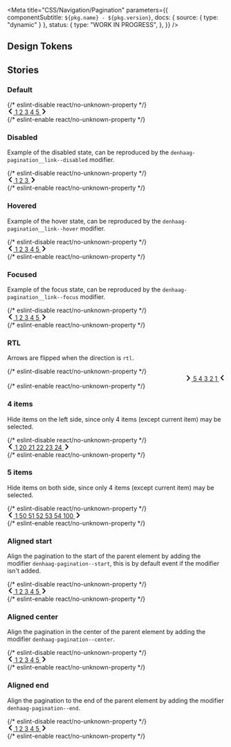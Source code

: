 

<Meta
  title="CSS/Navigation/Pagination"
  parameters={{
    componentSubtitle: `${pkg.name} - ${pkg.version}`,
    docs: { source: { type: "dynamic" } },
    status: {
      type: "WORK IN PROGRESS",
    },
  }}
/>

<Description markdown={readme} />

## Design Tokens

<DesignTokenDocBlock categoryName="Pagination" viewType="table" />

## Stories

### Default

<Canvas>
  {/* eslint-disable react/no-unknown-property */}
  <Story name="Default">
    <nav class="denhaag-pagination">
      <a
        href="#page-2"
        class="denhaag-pagination__link denhaag-pagination__link--arrow"
        rel="prev"
        aria-label="Previous page"
      >
        <svg
          aria-hidden="true"
          class="denhaag-icon"
          width="1em"
          height="1em"
          viewBox="0 0 7 12"
          fill="none"
          xmlns="http://www.w3.org/2000/svg"
        >
          <path
            d="M4.9921 10.8143C5.36382 11.1914 5.97222 11.1914 6.34393 10.8143C6.7079 10.4451 6.70822 9.8521 6.34466 9.48248L3.36315 6.45123C2.98039 6.06209 2.98039 5.43791 3.36315 5.04877L6.34466 2.01752C6.70822 1.6479 6.7079 1.05492 6.34394 0.685696C5.97222 0.308599 5.36382 0.308599 4.9921 0.685695L0.692003 5.04799C0.308224 5.43732 0.308224 6.06268 0.692003 6.45201L4.9921 10.8143Z"
            fill="currentColor"
          />
        </svg>
      </a>
      <span role="group" class="denhaag-pagination__links">
        <a class="denhaag-pagination__link" href="#page-1" aria-label="Page 1">
          1
        </a>
        <a class="denhaag-pagination__link" href="#page-2" aria-label="Page 2" rel="prev">
          2
        </a>
        <a
          class="denhaag-pagination__link denhaag-pagination__link--current"
          href="#page-3"
          aria-label="Page 3"
          aria-current="page"
        >
          3
        </a>
        <a class="denhaag-pagination__link" href="#page-4" aria-label="Page 4" rel="next">
          4
        </a>
        <a class="denhaag-pagination__link" href="#page-5" aria-label="Page 5">
          5
        </a>
      </span>
      <a
        href="#page-4"
        class="denhaag-pagination__link denhaag-pagination__link--arrow"
        rel="next"
        aria-label="Next page"
      >
        <svg
          aria-hidden="true"
          class="denhaag-icon"
          width="1em"
          height="1em"
          viewBox="0 0 7 12"
          fill="none"
          xmlns="http://www.w3.org/2000/svg"
        >
          <path
            d="M2.0079 1.1857C1.63618 0.8086 1.02778 0.8086 0.656065 1.18569V1.18569C0.292103 1.55492 0.291779 2.1479 0.655339 2.51752L3.63685 5.54877C4.01961 5.93791 4.01961 6.56209 3.63686 6.95123L0.655339 9.98248C0.291779 10.3521 0.292102 10.9451 0.656065 11.3143V11.3143C1.02778 11.6914 1.63618 11.6914 2.0079 11.3143L6.308 6.95201C6.69178 6.56268 6.69178 5.93732 6.308 5.54799L2.0079 1.1857Z"
            fill="currentColor"
          />
        </svg>
      </a>
    </nav>
  </Story>
  {/* eslint-enable react/no-unknown-property */}
</Canvas>

### Disabled

Example of the disabled state, can be reproduced by the `denhaag-pagination__link--disabled` modifier.

<Canvas>
  {/* eslint-disable react/no-unknown-property */}
  <Story name="Disabled">
    <nav class="denhaag-pagination">
      <a
        href="#page-2"
        class="denhaag-pagination__link denhaag-pagination__link--arrow denhaag-pagination__link--disabled"
        rel="prev"
        aria-label="Previous page"
      >
        <svg
          aria-hidden="true"
          class="denhaag-icon"
          width="1em"
          height="1em"
          viewBox="0 0 7 12"
          fill="none"
          xmlns="http://www.w3.org/2000/svg"
        >
          <path
            d="M4.9921 10.8143C5.36382 11.1914 5.97222 11.1914 6.34393 10.8143C6.7079 10.4451 6.70822 9.8521 6.34466 9.48248L3.36315 6.45123C2.98039 6.06209 2.98039 5.43791 3.36315 5.04877L6.34466 2.01752C6.70822 1.6479 6.7079 1.05492 6.34394 0.685696C5.97222 0.308599 5.36382 0.308599 4.9921 0.685695L0.692003 5.04799C0.308224 5.43732 0.308224 6.06268 0.692003 6.45201L4.9921 10.8143Z"
            fill="currentColor"
          />
        </svg>
      </a>
      <span role="group" class="denhaag-pagination__links">
        <a
          class="denhaag-pagination__link denhaag-pagination__link--current"
          href="#page-1"
          aria-current="page"
          aria-label="Page 1"
        >
          1
        </a>
        <a
          class="denhaag-pagination__link"
          href="#page-2"
          aria-label="Page 2"
          rel="next"
          aria-disabled="true"
          tabindex="-1"
        >
          2
        </a>
        <a class="denhaag-pagination__link" href="#page-3" aria-label="Page 3">
          3
        </a>
      </span>
      <a
        href="#page-2"
        class="denhaag-pagination__link denhaag-pagination__link--arrow"
        rel="next"
        aria-label="Next page"
      >
        <svg
          aria-hidden="true"
          class="denhaag-icon"
          width="1em"
          height="1em"
          viewBox="0 0 7 12"
          fill="none"
          xmlns="http://www.w3.org/2000/svg"
        >
          <path
            d="M2.0079 1.1857C1.63618 0.8086 1.02778 0.8086 0.656065 1.18569V1.18569C0.292103 1.55492 0.291779 2.1479 0.655339 2.51752L3.63685 5.54877C4.01961 5.93791 4.01961 6.56209 3.63686 6.95123L0.655339 9.98248C0.291779 10.3521 0.292102 10.9451 0.656065 11.3143V11.3143C1.02778 11.6914 1.63618 11.6914 2.0079 11.3143L6.308 6.95201C6.69178 6.56268 6.69178 5.93732 6.308 5.54799L2.0079 1.1857Z"
            fill="currentColor"
          />
        </svg>
      </a>
    </nav>
  </Story>
  {/* eslint-enable react/no-unknown-property */}
</Canvas>

### Hovered

Example of the hover state, can be reproduced by the `denhaag-pagination__link--hover` modifier.

<Canvas>
  {/* eslint-disable react/no-unknown-property */}
  <Story name="Hovered">
    <nav class="denhaag-pagination">
      <a
        href="#page-2"
        class="denhaag-pagination__link denhaag-pagination__link--arrow"
        rel="prev"
        aria-label="Previous page"
      >
        <svg
          aria-hidden="true"
          class="denhaag-icon"
          width="1em"
          height="1em"
          viewBox="0 0 7 12"
          fill="none"
          xmlns="http://www.w3.org/2000/svg"
        >
          <path
            d="M4.9921 10.8143C5.36382 11.1914 5.97222 11.1914 6.34393 10.8143C6.7079 10.4451 6.70822 9.8521 6.34466 9.48248L3.36315 6.45123C2.98039 6.06209 2.98039 5.43791 3.36315 5.04877L6.34466 2.01752C6.70822 1.6479 6.7079 1.05492 6.34394 0.685696C5.97222 0.308599 5.36382 0.308599 4.9921 0.685695L0.692003 5.04799C0.308224 5.43732 0.308224 6.06268 0.692003 6.45201L4.9921 10.8143Z"
            fill="currentColor"
          />
        </svg>
      </a>
      <span role="group" class="denhaag-pagination__links">
        <a class="denhaag-pagination__link" href="#page-1" aria-label="Page 1">
          1
        </a>
        <a class="denhaag-pagination__link" href="#page-2" aria-label="Page 2" rel="prev">
          2
        </a>
        <a
          class="denhaag-pagination__link denhaag-pagination__link--current denhaag-pagination__link--hover"
          href="#page-3"
          aria-current="page"
          aria-label="Page 3"
        >
          3
        </a>
        <a
          class="denhaag-pagination__link denhaag-pagination__link--hover"
          href="#page-4"
          aria-label="Page 4"
          rel="next"
        >
          4
        </a>
        <a class="denhaag-pagination__link" href="#page-5" aria-label="Page 5">
          5
        </a>
      </span>
      <a
        href="#page-4"
        class="denhaag-pagination__link denhaag-pagination__link--arrow denhaag-pagination__link--hover"
        rel="next"
        aria-label="Next page"
      >
        <svg
          aria-hidden="true"
          class="denhaag-icon"
          width="1em"
          height="1em"
          viewBox="0 0 7 12"
          fill="none"
          xmlns="http://www.w3.org/2000/svg"
        >
          <path
            d="M2.0079 1.1857C1.63618 0.8086 1.02778 0.8086 0.656065 1.18569V1.18569C0.292103 1.55492 0.291779 2.1479 0.655339 2.51752L3.63685 5.54877C4.01961 5.93791 4.01961 6.56209 3.63686 6.95123L0.655339 9.98248C0.291779 10.3521 0.292102 10.9451 0.656065 11.3143V11.3143C1.02778 11.6914 1.63618 11.6914 2.0079 11.3143L6.308 6.95201C6.69178 6.56268 6.69178 5.93732 6.308 5.54799L2.0079 1.1857Z"
            fill="currentColor"
          />
        </svg>
      </a>
    </nav>
  </Story>
  {/* eslint-enable react/no-unknown-property */}
</Canvas>

### Focused

Example of the focus state, can be reproduced by the `denhaag-pagination__link--focus` modifier.

<Canvas>
  {/* eslint-disable react/no-unknown-property */}
  <Story name="Focused">
    <nav class="denhaag-pagination">
      <a
        href="#page-2"
        class="denhaag-pagination__link denhaag-pagination__link--arrow"
        rel="prev"
        aria-label="Previous page"
      >
        <svg
          aria-hidden="true"
          class="denhaag-icon"
          width="1em"
          height="1em"
          viewBox="0 0 7 12"
          fill="none"
          xmlns="http://www.w3.org/2000/svg"
        >
          <path
            d="M4.9921 10.8143C5.36382 11.1914 5.97222 11.1914 6.34393 10.8143C6.7079 10.4451 6.70822 9.8521 6.34466 9.48248L3.36315 6.45123C2.98039 6.06209 2.98039 5.43791 3.36315 5.04877L6.34466 2.01752C6.70822 1.6479 6.7079 1.05492 6.34394 0.685696C5.97222 0.308599 5.36382 0.308599 4.9921 0.685695L0.692003 5.04799C0.308224 5.43732 0.308224 6.06268 0.692003 6.45201L4.9921 10.8143Z"
            fill="currentColor"
          />
        </svg>
      </a>
      <span role="group" class="denhaag-pagination__links">
        <a class="denhaag-pagination__link" href="#page-1" aria-label="Page 1">
          1
        </a>
        <a class="denhaag-pagination__link" href="#page-2" aria-label="Page 2" rel="prev">
          2
        </a>
        <a
          class="denhaag-pagination__link denhaag-pagination__link--current denhaag-pagination__link--focus"
          href="#page-3"
          aria-current="page"
          aria-label="Page 3"
        >
          3
        </a>
        <a
          class="denhaag-pagination__link denhaag-pagination__link--focus"
          href="#page-4"
          aria-label="Page 4"
          rel="next"
        >
          4
        </a>
        <a class="denhaag-pagination__link" href="#page-5" aria-label="Page 5">
          5
        </a>
      </span>
      <a
        href="#page-4"
        class="denhaag-pagination__link denhaag-pagination__link--arrow denhaag-pagination__link--focus"
        rel="next"
        aria-label="Next page"
      >
        <svg
          aria-hidden="true"
          class="denhaag-icon"
          width="1em"
          height="1em"
          viewBox="0 0 7 12"
          fill="none"
          xmlns="http://www.w3.org/2000/svg"
        >
          <path
            d="M2.0079 1.1857C1.63618 0.8086 1.02778 0.8086 0.656065 1.18569V1.18569C0.292103 1.55492 0.291779 2.1479 0.655339 2.51752L3.63685 5.54877C4.01961 5.93791 4.01961 6.56209 3.63686 6.95123L0.655339 9.98248C0.291779 10.3521 0.292102 10.9451 0.656065 11.3143V11.3143C1.02778 11.6914 1.63618 11.6914 2.0079 11.3143L6.308 6.95201C6.69178 6.56268 6.69178 5.93732 6.308 5.54799L2.0079 1.1857Z"
            fill="currentColor"
          />
        </svg>
      </a>
    </nav>
  </Story>
  {/* eslint-enable react/no-unknown-property */}
</Canvas>

### RTL

Arrows are flipped when the direction is `rtl`.

<Canvas>
  {/* eslint-disable react/no-unknown-property */}
  <Story name="RTL">
    <div dir="rtl">
      <nav class="denhaag-pagination">
        <a
          href="#page-2"
          class="denhaag-pagination__link denhaag-pagination__link--arrow"
          rel="prev"
          aria-label="Previous page"
        >
          <svg
            aria-hidden="true"
            class="denhaag-icon"
            width="1em"
            height="1em"
            viewBox="0 0 7 12"
            fill="none"
            xmlns="http://www.w3.org/2000/svg"
          >
            <path
              d="M4.9921 10.8143C5.36382 11.1914 5.97222 11.1914 6.34393 10.8143C6.7079 10.4451 6.70822 9.8521 6.34466 9.48248L3.36315 6.45123C2.98039 6.06209 2.98039 5.43791 3.36315 5.04877L6.34466 2.01752C6.70822 1.6479 6.7079 1.05492 6.34394 0.685696C5.97222 0.308599 5.36382 0.308599 4.9921 0.685695L0.692003 5.04799C0.308224 5.43732 0.308224 6.06268 0.692003 6.45201L4.9921 10.8143Z"
              fill="currentColor"
            />
          </svg>
        </a>
        <span role="group" class="denhaag-pagination__links">
          <a class="denhaag-pagination__link" href="#page-1" aria-label="Page 1">
            1
          </a>
          <a class="denhaag-pagination__link" href="#page-2" aria-label="Page 2" rel="prev">
            2
          </a>
          <a
            class="denhaag-pagination__link denhaag-pagination__link--current"
            href="#page-3"
            aria-label="Page 3"
            aria-current="page"
          >
            3
          </a>
          <a class="denhaag-pagination__link" href="#page-4" aria-label="Page 4" rel="next">
            4
          </a>
          <a class="denhaag-pagination__link" href="#page-5" aria-label="Page 5">
            5
          </a>
        </span>
        <a
          href="#page-4"
          class="denhaag-pagination__link denhaag-pagination__link--arrow"
          rel="next"
          aria-label="Next page"
        >
          <svg
            aria-hidden="true"
            class="denhaag-icon"
            width="1em"
            height="1em"
            viewBox="0 0 7 12"
            fill="none"
            xmlns="http://www.w3.org/2000/svg"
          >
            <path
              d="M2.0079 1.1857C1.63618 0.8086 1.02778 0.8086 0.656065 1.18569V1.18569C0.292103 1.55492 0.291779 2.1479 0.655339 2.51752L3.63685 5.54877C4.01961 5.93791 4.01961 6.56209 3.63686 6.95123L0.655339 9.98248C0.291779 10.3521 0.292102 10.9451 0.656065 11.3143V11.3143C1.02778 11.6914 1.63618 11.6914 2.0079 11.3143L6.308 6.95201C6.69178 6.56268 6.69178 5.93732 6.308 5.54799L2.0079 1.1857Z"
              fill="currentColor"
            />
          </svg>
        </a>
      </nav>
    </div>
  </Story>
  {/* eslint-enable react/no-unknown-property */}
</Canvas>

### 4 items

Hide items on the left side, since only 4 items (except current item) may be selected.

<Canvas>
  {/* eslint-disable react/no-unknown-property */}
  <Story name="4 items">
    <nav class="denhaag-pagination">
      <a
        href="#page-21"
        class="denhaag-pagination__link denhaag-pagination__link--arrow"
        rel="prev"
        aria-label="Previous page"
      >
        <svg
          aria-hidden="true"
          class="denhaag-icon"
          width="1em"
          height="1em"
          viewBox="0 0 7 12"
          fill="none"
          xmlns="http://www.w3.org/2000/svg"
        >
          <path
            d="M4.9921 10.8143C5.36382 11.1914 5.97222 11.1914 6.34393 10.8143C6.7079 10.4451 6.70822 9.8521 6.34466 9.48248L3.36315 6.45123C2.98039 6.06209 2.98039 5.43791 3.36315 5.04877L6.34466 2.01752C6.70822 1.6479 6.7079 1.05492 6.34394 0.685696C5.97222 0.308599 5.36382 0.308599 4.9921 0.685695L0.692003 5.04799C0.308224 5.43732 0.308224 6.06268 0.692003 6.45201L4.9921 10.8143Z"
            fill="currentColor"
          />
        </svg>
      </a>
      <span role="group" class="denhaag-pagination__links">
        <a class="denhaag-pagination__link" href="#page-1" aria-label="Page 1">
          1
        </a>
        <a class="denhaag-pagination__link" href="#page-20" aria-label="Page 20">
          20
        </a>
        <a class="denhaag-pagination__link" href="#page-21" rel="prev" aria-label="Page 21">
          21
        </a>
        <a
          class="denhaag-pagination__link denhaag-pagination__link--current"
          href="#page-22"
          aria-current="page"
          aria-label="Page 22"
        >
          22
        </a>
        <a class="denhaag-pagination__link" href="#page-23" rel="next" aria-label="Page 23">
          23
        </a>
        <a class="denhaag-pagination__link" href="#page-24" aria-label="Page 24">
          24
        </a>
      </span>
      <a
        href="#page-23"
        class="denhaag-pagination__link denhaag-pagination__link--arrow"
        rel="next"
        aria-label="Next page"
      >
        <svg
          aria-hidden="true"
          class="denhaag-icon"
          width="1em"
          height="1em"
          viewBox="0 0 7 12"
          fill="none"
          xmlns="http://www.w3.org/2000/svg"
        >
          <path
            d="M2.0079 1.1857C1.63618 0.8086 1.02778 0.8086 0.656065 1.18569V1.18569C0.292103 1.55492 0.291779 2.1479 0.655339 2.51752L3.63685 5.54877C4.01961 5.93791 4.01961 6.56209 3.63686 6.95123L0.655339 9.98248C0.291779 10.3521 0.292102 10.9451 0.656065 11.3143V11.3143C1.02778 11.6914 1.63618 11.6914 2.0079 11.3143L6.308 6.95201C6.69178 6.56268 6.69178 5.93732 6.308 5.54799L2.0079 1.1857Z"
            fill="currentColor"
          />
        </svg>
      </a>
    </nav>
  </Story>
  {/* eslint-enable react/no-unknown-property */}
</Canvas>

### 5 items

Hide items on both side, since only 4 items (except current item) may be selected.

<Canvas>
  {/* eslint-disable react/no-unknown-property */}
  <Story name="5 items">
    <nav class="denhaag-pagination">
      <a
        href="#page-51"
        class="denhaag-pagination__link denhaag-pagination__link--arrow"
        rel="prev"
        aria-label="Previous page"
      >
        <svg
          aria-hidden="true"
          class="denhaag-icon"
          width="1em"
          height="1em"
          viewBox="0 0 7 12"
          fill="none"
          xmlns="http://www.w3.org/2000/svg"
        >
          <path
            d="M4.9921 10.8143C5.36382 11.1914 5.97222 11.1914 6.34393 10.8143C6.7079 10.4451 6.70822 9.8521 6.34466 9.48248L3.36315 6.45123C2.98039 6.06209 2.98039 5.43791 3.36315 5.04877L6.34466 2.01752C6.70822 1.6479 6.7079 1.05492 6.34394 0.685696C5.97222 0.308599 5.36382 0.308599 4.9921 0.685695L0.692003 5.04799C0.308224 5.43732 0.308224 6.06268 0.692003 6.45201L4.9921 10.8143Z"
            fill="currentColor"
          />
        </svg>
      </a>
      <span role="group" class="denhaag-pagination__links">
        <a class="denhaag-pagination__link" href="#page-1" aria-label="Page 1">
          1
        </a>
        <a class="denhaag-pagination__link" href="#page-50" aria-label="Page 50">
          50
        </a>
        <a class="denhaag-pagination__link" href="#page-51" rel="prev" aria-label="Page 51">
          51
        </a>
        <a
          class="denhaag-pagination__link denhaag-pagination__link--current"
          href="#page-52"
          aria-current="page"
          aria-label="Page 52"
        >
          52
        </a>
        <a class="denhaag-pagination__link" href="#page-53" rel="next" aria-label="Page 53">
          53
        </a>
        <a class="denhaag-pagination__link" href="#page-54" aria-label="Page 54">
          54
        </a>
        <a class="denhaag-pagination__link" href="#page-100" aria-label="Page 100">
          100
        </a>
      </span>
      <a
        href="#page-53"
        class="denhaag-pagination__link denhaag-pagination__link--arrow"
        rel="next"
        aria-label="Next page"
      >
        <svg
          aria-hidden="true"
          class="denhaag-icon"
          width="1em"
          height="1em"
          viewBox="0 0 7 12"
          fill="none"
          xmlns="http://www.w3.org/2000/svg"
        >
          <path
            d="M2.0079 1.1857C1.63618 0.8086 1.02778 0.8086 0.656065 1.18569V1.18569C0.292103 1.55492 0.291779 2.1479 0.655339 2.51752L3.63685 5.54877C4.01961 5.93791 4.01961 6.56209 3.63686 6.95123L0.655339 9.98248C0.291779 10.3521 0.292102 10.9451 0.656065 11.3143V11.3143C1.02778 11.6914 1.63618 11.6914 2.0079 11.3143L6.308 6.95201C6.69178 6.56268 6.69178 5.93732 6.308 5.54799L2.0079 1.1857Z"
            fill="currentColor"
          />
        </svg>
      </a>
    </nav>
  </Story>
  {/* eslint-enable react/no-unknown-property */}
</Canvas>

### Aligned start

Align the pagination to the start of the parent element by adding the modifier `denhaag-pagination--start`, this is by default event if the modifier isn't added.

<Canvas>
  {/* eslint-disable react/no-unknown-property */}
  <Story name="Aligned left">
    <nav class="denhaag-pagination denhaag-pagination--start">
      <a
        href="#page-2"
        class="denhaag-pagination__link denhaag-pagination__link--arrow"
        rel="prev"
        aria-label="Previous page"
      >
        <svg
          aria-hidden="true"
          class="denhaag-icon"
          width="1em"
          height="1em"
          viewBox="0 0 7 12"
          fill="none"
          xmlns="http://www.w3.org/2000/svg"
        >
          <path
            d="M4.9921 10.8143C5.36382 11.1914 5.97222 11.1914 6.34393 10.8143C6.7079 10.4451 6.70822 9.8521 6.34466 9.48248L3.36315 6.45123C2.98039 6.06209 2.98039 5.43791 3.36315 5.04877L6.34466 2.01752C6.70822 1.6479 6.7079 1.05492 6.34394 0.685696C5.97222 0.308599 5.36382 0.308599 4.9921 0.685695L0.692003 5.04799C0.308224 5.43732 0.308224 6.06268 0.692003 6.45201L4.9921 10.8143Z"
            fill="currentColor"
          />
        </svg>
      </a>
      <span role="group" class="denhaag-pagination__links">
        <a class="denhaag-pagination__link" href="#page-1" aria-label="Page 1">
          1
        </a>
        <a class="denhaag-pagination__link" href="#page-2" aria-label="Page 2" rel="prev">
          2
        </a>
        <a
          class="denhaag-pagination__link denhaag-pagination__link--current"
          href="#page-3"
          aria-label="Page 3"
          aria-current="page"
        >
          3
        </a>
        <a class="denhaag-pagination__link" href="#page-4" aria-label="Page 4" rel="next">
          4
        </a>
        <a class="denhaag-pagination__link" href="#page-5" aria-label="Page 5">
          5
        </a>
      </span>
      <a
        href="#page-4"
        class="denhaag-pagination__link denhaag-pagination__link--arrow"
        rel="next"
        aria-label="Next page"
      >
        <svg
          aria-hidden="true"
          class="denhaag-icon"
          width="1em"
          height="1em"
          viewBox="0 0 7 12"
          fill="none"
          xmlns="http://www.w3.org/2000/svg"
        >
          <path
            d="M2.0079 1.1857C1.63618 0.8086 1.02778 0.8086 0.656065 1.18569V1.18569C0.292103 1.55492 0.291779 2.1479 0.655339 2.51752L3.63685 5.54877C4.01961 5.93791 4.01961 6.56209 3.63686 6.95123L0.655339 9.98248C0.291779 10.3521 0.292102 10.9451 0.656065 11.3143V11.3143C1.02778 11.6914 1.63618 11.6914 2.0079 11.3143L6.308 6.95201C6.69178 6.56268 6.69178 5.93732 6.308 5.54799L2.0079 1.1857Z"
            fill="currentColor"
          />
        </svg>
      </a>
    </nav>
  </Story>
  {/* eslint-enable react/no-unknown-property */}
</Canvas>

### Aligned center

Align the pagination in the center of the parent element by adding the modifier `denhaag-pagination--center`.

<Canvas>
  {/* eslint-disable react/no-unknown-property */}
  <Story name="Aligned center">
    <nav class="denhaag-pagination denhaag-pagination--center">
      <a
        href="#page-2"
        class="denhaag-pagination__link denhaag-pagination__link--arrow"
        rel="prev"
        aria-label="Previous page"
      >
        <svg
          aria-hidden="true"
          class="denhaag-icon"
          width="1em"
          height="1em"
          viewBox="0 0 7 12"
          fill="none"
          xmlns="http://www.w3.org/2000/svg"
        >
          <path
            d="M4.9921 10.8143C5.36382 11.1914 5.97222 11.1914 6.34393 10.8143C6.7079 10.4451 6.70822 9.8521 6.34466 9.48248L3.36315 6.45123C2.98039 6.06209 2.98039 5.43791 3.36315 5.04877L6.34466 2.01752C6.70822 1.6479 6.7079 1.05492 6.34394 0.685696C5.97222 0.308599 5.36382 0.308599 4.9921 0.685695L0.692003 5.04799C0.308224 5.43732 0.308224 6.06268 0.692003 6.45201L4.9921 10.8143Z"
            fill="currentColor"
          />
        </svg>
      </a>
      <span role="group" class="denhaag-pagination__links">
        <a class="denhaag-pagination__link" href="#page-1" aria-label="Page 1">
          1
        </a>
        <a class="denhaag-pagination__link" href="#page-2" aria-label="Page 2" rel="prev">
          2
        </a>
        <a
          class="denhaag-pagination__link denhaag-pagination__link--current"
          href="#page-3"
          aria-label="Page 3"
          aria-current="page"
        >
          3
        </a>
        <a class="denhaag-pagination__link" href="#page-4" aria-label="Page 4" rel="next">
          4
        </a>
        <a class="denhaag-pagination__link" href="#page-5" aria-label="Page 5">
          5
        </a>
      </span>
      <a
        href="#page-4"
        class="denhaag-pagination__link denhaag-pagination__link--arrow"
        rel="next"
        aria-label="Next page"
      >
        <svg
          aria-hidden="true"
          class="denhaag-icon"
          width="1em"
          height="1em"
          viewBox="0 0 7 12"
          fill="none"
          xmlns="http://www.w3.org/2000/svg"
        >
          <path
            d="M2.0079 1.1857C1.63618 0.8086 1.02778 0.8086 0.656065 1.18569V1.18569C0.292103 1.55492 0.291779 2.1479 0.655339 2.51752L3.63685 5.54877C4.01961 5.93791 4.01961 6.56209 3.63686 6.95123L0.655339 9.98248C0.291779 10.3521 0.292102 10.9451 0.656065 11.3143V11.3143C1.02778 11.6914 1.63618 11.6914 2.0079 11.3143L6.308 6.95201C6.69178 6.56268 6.69178 5.93732 6.308 5.54799L2.0079 1.1857Z"
            fill="currentColor"
          />
        </svg>
      </a>
    </nav>
  </Story>
  {/* eslint-enable react/no-unknown-property */}
</Canvas>

### Aligned end

Align the pagination to the end of the parent element by adding the modifier `denhaag-pagination--end`.

<Canvas>
  {/* eslint-disable react/no-unknown-property */}
  <Story name="Aligned end">
    <nav class="denhaag-pagination denhaag-pagination--end">
      <a
        href="#page-2"
        class="denhaag-pagination__link denhaag-pagination__link--arrow"
        rel="prev"
        aria-label="Previous page"
      >
        <svg
          aria-hidden="true"
          class="denhaag-icon"
          width="1em"
          height="1em"
          viewBox="0 0 7 12"
          fill="none"
          xmlns="http://www.w3.org/2000/svg"
        >
          <path
            d="M4.9921 10.8143C5.36382 11.1914 5.97222 11.1914 6.34393 10.8143C6.7079 10.4451 6.70822 9.8521 6.34466 9.48248L3.36315 6.45123C2.98039 6.06209 2.98039 5.43791 3.36315 5.04877L6.34466 2.01752C6.70822 1.6479 6.7079 1.05492 6.34394 0.685696C5.97222 0.308599 5.36382 0.308599 4.9921 0.685695L0.692003 5.04799C0.308224 5.43732 0.308224 6.06268 0.692003 6.45201L4.9921 10.8143Z"
            fill="currentColor"
          />
        </svg>
      </a>
      <span role="group" class="denhaag-pagination__links">
        <a class="denhaag-pagination__link" href="#page-1" aria-label="Page 1">
          1
        </a>
        <a class="denhaag-pagination__link" href="#page-2" aria-label="Page 2" rel="prev">
          2
        </a>
        <a
          class="denhaag-pagination__link denhaag-pagination__link--current"
          href="#page-3"
          aria-label="Page 3"
          aria-current="page"
        >
          3
        </a>
        <a class="denhaag-pagination__link" href="#page-4" aria-label="Page 4" rel="next">
          4
        </a>
        <a class="denhaag-pagination__link" href="#page-5" aria-label="Page 5">
          5
        </a>
      </span>
      <a
        href="#page-3"
        class="denhaag-pagination__link denhaag-pagination__link--arrow"
        rel="next"
        aria-label="Next page"
      >
        <svg
          aria-hidden="true"
          class="denhaag-icon"
          width="1em"
          height="1em"
          viewBox="0 0 7 12"
          fill="none"
          xmlns="http://www.w3.org/2000/svg"
        >
          <path
            d="M2.0079 1.1857C1.63618 0.8086 1.02778 0.8086 0.656065 1.18569V1.18569C0.292103 1.55492 0.291779 2.1479 0.655339 2.51752L3.63685 5.54877C4.01961 5.93791 4.01961 6.56209 3.63686 6.95123L0.655339 9.98248C0.291779 10.3521 0.292102 10.9451 0.656065 11.3143V11.3143C1.02778 11.6914 1.63618 11.6914 2.0079 11.3143L6.308 6.95201C6.69178 6.56268 6.69178 5.93732 6.308 5.54799L2.0079 1.1857Z"
            fill="currentColor"
          />
        </svg>
      </a>
    </nav>
  </Story>
  {/* eslint-enable react/no-unknown-property */}
</Canvas>
